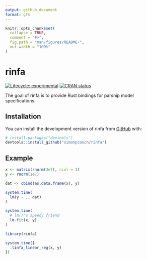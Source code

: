 ```yaml
---
output: github_document
format: gfm
---
```


<!-- README.md is generated from README.Rmd. Please edit that file -->

```r
knitr::opts_chunk$set(
  collapse = TRUE,
  comment = "#>",
  fig.path = "man/figures/README-",
  out.width = "100%"
)
```

# rinfa

<!-- badges: start -->
[![Lifecycle: experimental](https://img.shields.io/badge/lifecycle-experimental-orange.svg)](https://lifecycle.r-lib.org/articles/stages.html#experimental)
[![CRAN status](https://www.r-pkg.org/badges/version/rinfa)](https://CRAN.R-project.org/package=rinfa)
<!-- badges: end -->

The goal of rinfa is to provide Rust bindings for parsnip model specifications.

## Installation

You can install the development version of rinfa from [GitHub](https://github.com/) with:

``` r
# install.packages("devtools")
devtools::install_github("simonpcouch/rinfa")
```

## Example

```r
x <- matrix(rnorm(3e7), ncol = 3)
y <- rnorm(1e7)

dat <- cbind(as.data.frame(x), y)

system.time(
  lm(y ~ ., dat)
)

system.time(
  # lm()'s speedy friend
  lm.fit(x, y)
)

library(rinfa)

system.time({
  .linfa_linear_reg(x, y)
})
```
